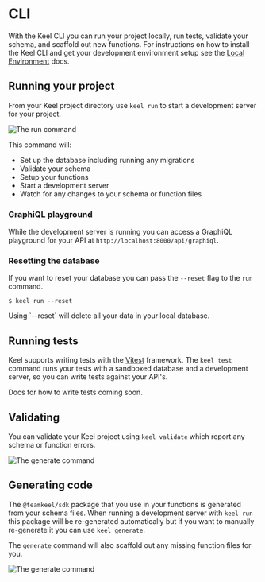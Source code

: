 # CLI

With the Keel CLI you can run your project locally, run tests, validate your schema, and scaffold out new functions. For instructions on how to install the Keel CLI and get your development environment setup see the [Local Environment](/get-started/local-environment) docs.

## Running your project

From your Keel project directory use `keel run` to start a development server for your project.

![The run command](/cli-run.png)

This command will:

* Set up the database including running any migrations
* Validate your schema
* Setup your functions
* Start a development server
* Watch for any changes to your schema or function files

### GraphiQL playground

While the development server is running you can access a GraphiQL playground for your API at `http://localhost:8000/api/graphiql`.

### Resetting the database

If you want to reset your database you can pass the `--reset` flag to the `run` command.

```
$ keel run --reset
```


<Callout type="warning" emoji="⚠️">
  Using `--reset` will delete all your data in your local database.
</Callout>

## Running tests

Keel supports writing tests with the [Vitest](https://vitest.dev/) framework. The `keel test` command runs your tests with a sandboxed database and a development server, so you can write tests against your API's.

<Callout type="info" emoji="🙌">
  Docs for how to write tests coming soon.
</Callout>

## Validating

You can validate your Keel project using `keel validate` which report any schema or function errors.

![The generate command](/cli-validate.png)

## Generating code

The `@teamkeel/sdk` package that you use in your functions is generated from your schema files. When running a development server with `keel run` this package will be re-generated automatically but if you want to manually re-generate it you can use `keel generate`. 

The `generate` command will also scaffold out any missing function files for you.

![The generate command](/cli-generate.png)

